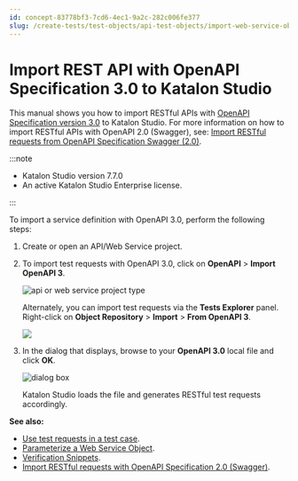 ```yaml
---
id: concept-83778bf3-7cd6-4ec1-9a2c-282c006fe377
slug: /create-tests/test-objects/api-test-objects/import-web-service-objects/import-rest-api-with-openapi-specification-3-0-to-katalon-studio
---
```


# Import REST API with OpenAPI Specification 3.0 to Katalon Studio

This manual shows you how to import RESTful APIs with [OpenAPI Specification version 3.0](https://swagger.io/specification/) to Katalon Studio. For more information on how to import RESTful APIs with OpenAPI 2.0 \(Swagger\), see: [Import RESTful requests from OpenAPI Specification Swagger \(2.0\)](/create-tests/test-objects/api-test-objects/import-web-service-objects/import-restful-requests-with-openapi-specification-2-0-swagger-to-katalon-studio).


:::note

-   Katalon Studio version 7.7.0
-   An active Katalon Studio Enterprise license.

:::

To import a service definition with OpenAPI 3.0, perform the following steps:

1.  Create or open an API/Web Service project.

2.  To import test requests with OpenAPI 3.0, click on **OpenAPI** &gt; **Import OpenAPI 3**.

    <img src="https://github.com/katalon-studio/docs-images/raw/master/katalon-studio/docs/import-openapi30/icon.png" width={400} alt="api or web service project type" />

    Alternately, you can import test requests via the **Tests Explorer** panel. Right-click on **Object Repository** &gt; **Import** &gt; **From OpenAPI 3**.

    <img src="/doc_images/Documents/Create_tests/Test_Objects/API_Test_Object/Import-Web-Service-Objects/import-openapi30/image/ks-import-from-openapi-3.png" width={500} />

3.  In the dialog that displays, browse to your **OpenAPI 3.0** local file and click **OK**.

    <img src="https://github.com/katalon-studio/docs-images/raw/master/katalon-studio/docs/import-openapi30/browse-openapi30.png" width={500} alt="dialog box" />

    Katalon Studio loads the file and generates RESTful test requests accordingly.


**See also:**

-   [Use test requests in a test case](/create-tests/create-test-cases/using-web-services-in-a-test-case-in-katalon-studio).
-   [Parameterize a Web Service Object](https://docs.katalon.com/display/KD/Parameterize+a+Web+Service+Object).
-   [Verification Snippets](https://docs.katalon.com/display/KD/Verification+Snippets).
-   [Import RESTful requests with OpenAPI Specification 2.0 \(Swagger\)](/create-tests/test-objects/api-test-objects/import-web-service-objects/import-restful-requests-with-openapi-specification-2-0-swagger-to-katalon-studio).